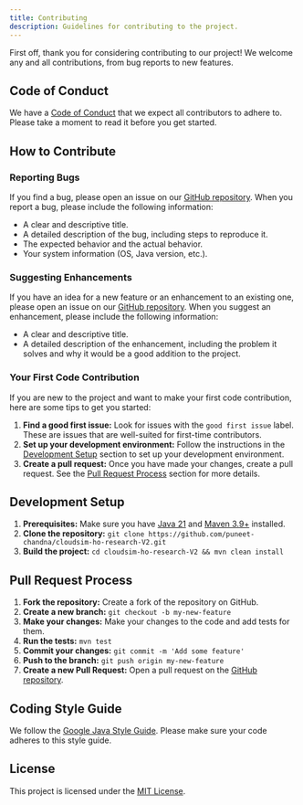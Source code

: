 ```yaml
---
title: Contributing
description: Guidelines for contributing to the project.
---
```




First off, thank you for considering contributing to our project! We welcome any and all contributions, from bug reports to new features.

## Code of Conduct

We have a [Code of Conduct](https://github.com/puneet-chandna/cloudsim-ho-research-V2?tab=coc-ov-file) that we expect all contributors to adhere to. Please take a moment to read it before you get started.

## How to Contribute

### Reporting Bugs

If you find a bug, please open an issue on our [GitHub repository](https://github.com/puneet-chandna/cloudsim-ho-research-V2/issues). When you report a bug, please include the following information:

- A clear and descriptive title.
- A detailed description of the bug, including steps to reproduce it.
- The expected behavior and the actual behavior.
- Your system information (OS, Java version, etc.).

### Suggesting Enhancements

If you have an idea for a new feature or an enhancement to an existing one, please open an issue on our [GitHub repository](https://github.com/puneet-chandna/cloudsim-ho-research-V2/issues). When you suggest an enhancement, please include the following information:

- A clear and descriptive title.
- A detailed description of the enhancement, including the problem it solves and why it would be a good addition to the project.

### Your First Code Contribution

If you are new to the project and want to make your first code contribution, here are some tips to get you started:

1.  **Find a good first issue:** Look for issues with the `good first issue` label. These are issues that are well-suited for first-time contributors.
2.  **Set up your development environment:** Follow the instructions in the [Development Setup](#development-setup) section to set up your development environment.
3.  **Create a pull request:** Once you have made your changes, create a pull request. See the [Pull Request Process](#pull-request-process) section for more details.

## Development Setup

1.  **Prerequisites:** Make sure you have [Java 21](https://www.oracle.com/java/technologies/javase-jdk21-downloads.html) and [Maven 3.9+](https://maven.apache.org/download.cgi) installed.
2.  **Clone the repository:** `git clone https://github.com/puneet-chandna/cloudsim-ho-research-V2.git`
3.  **Build the project:** `cd cloudsim-ho-research-V2 && mvn clean install`

## Pull Request Process

1.  **Fork the repository:** Create a fork of the repository on GitHub.
2.  **Create a new branch:** `git checkout -b my-new-feature`
3.  **Make your changes:** Make your changes to the code and add tests for them.
4.  **Run the tests:** `mvn test`
5.  **Commit your changes:** `git commit -m 'Add some feature'`
6.  **Push to the branch:** `git push origin my-new-feature`
7.  **Create a new Pull Request:** Open a pull request on the [GitHub repository](https://github.com/puneet-chandna/cloudsim-ho-research-V2/pulls).

## Coding Style Guide

We follow the [Google Java Style Guide](https://google.github.io/styleguide/javaguide.html). Please make sure your code adheres to this style guide.

## License

This project is licensed under the [MIT License](./LICENSE).